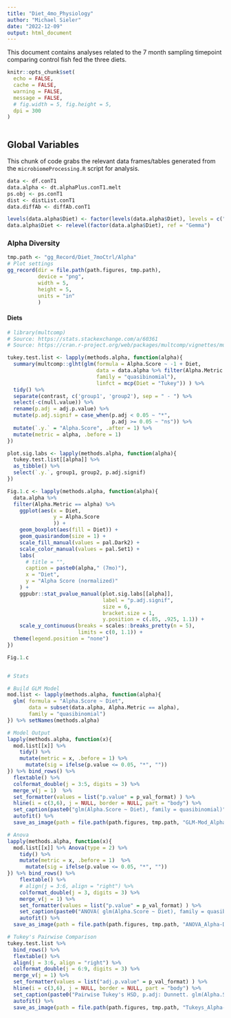 ```yaml
---
title: "Diet_4mo_Physiology"
author: "Michael Sieler"
date: "2022-12-09"
output: html_document
---
```


This document contains analyses related to the 7 month sampling timepoint comparing control fish fed the three diets. 

```r

knitr::opts_chunk$set(
  echo = FALSE,
  cache = FALSE,
  warning = FALSE,
  message = FALSE, 
  # fig.width = 5, fig.height = 5,
  dpi = 300
)



```


## Global Variables

This chunk of code grabs the relevant data frames/tables generated from the `microbiomeProcessing.R` script for analysis.

```r

data <- df.conT1
data.alpha <- dt.alphaPlus.conT1.melt
ps.obj <- ps.conT1
dist <- distList.conT1
data.diffAb <- diffAb.conT1

levels(data.alpha$Diet) <- factor(levels(data.alpha$Diet), levels = c("Gemma", "Watts", "ZIRC"))
data.alpha$Diet <- relevel(factor(data.alpha$Diet), ref = "Gemma")

```

### Alpha Diversity

```r

tmp.path <- "gg_Record/Diet_7moCtrl/Alpha"
# Plot settings
gg_record(dir = file.path(path.figures, tmp.path),
          device = "png",
          width = 5,
          height = 5,
          units = "in"
          )

```


#### Diets

```r

# library(multcomp)
# Source: https://stats.stackexchange.com/a/60361
# Source: https://cran.r-project.org/web/packages/multcomp/vignettes/multcomp-examples.pdf

tukey.test.list <- lapply(methods.alpha, function(alpha){
  summary(multcomp::glht(glm(formula = Alpha.Score ~ -1 + Diet, 
                             data = data.alpha %>% filter(Alpha.Metric == alpha),
                             family = "quasibinomial"), 
                             linfct = mcp(Diet = "Tukey")) ) %>% 
  tidy() %>%
  separate(contrast, c('group1', 'group2'), sep = " - ") %>%
  select(-c(null.value)) %>%
  rename(p.adj = adj.p.value) %>%
  mutate(p.adj.signif = case_when(p.adj < 0.05 ~ "*",
                                  p.adj >= 0.05 ~ "ns")) %>%
  mutate(`.y.` = "Alpha.Score", .after = 1) %>%
  mutate(metric = alpha, .before = 1)
})

plot.sig.labs <- lapply(methods.alpha, function(alpha){ 
  tukey.test.list[[alpha]] %>% 
  as_tibble() %>% 
  select(`.y.`, group1, group2, p.adj.signif)
})

Fig.1.c <- lapply(methods.alpha, function(alpha){ 
  data.alpha %>%
  filter(Alpha.Metric == alpha) %>%
    ggplot(aes(x = Diet, 
               y = Alpha.Score
               )) +
    geom_boxplot(aes(fill = Diet)) +
    geom_quasirandom(size = 1) +
    scale_fill_manual(values = pal.Dark2) +
    scale_color_manual(values = pal.Set1) + 
    labs(
      # title = "",
      caption = paste0(alpha," (7mo)"),
      x = "Diet",
      y = "Alpha Score (normalized)"
    ) +
    ggpubr::stat_pvalue_manual(plot.sig.labs[[alpha]], 
                               label = "p.adj.signif", 
                               size = 6,
                               bracket.size = 1,
                               y.position = c(.85, .925, 1.1)) +
    scale_y_continuous(breaks = scales::breaks_pretty(n = 5), 
                       limits = c(0, 1.1)) + 
  theme(legend.position = "none")
})

Fig.1.c


# Stats

# Build GLM Model
mod.list <- lapply(methods.alpha, function(alpha){
  glm( formula = "Alpha.Score ~ Diet",
       data = subset(data.alpha, Alpha.Metric == alpha),
       family = "quasibinomial")
}) %>% setNames(methods.alpha)

# Model Output
lapply(methods.alpha, function(x){
  mod.list[[x]] %>% 
    tidy() %>%
    mutate(metric = x, .before = 1) %>%
      mutate(sig = ifelse(p.value <= 0.05, "*", ""))
}) %>% bind_rows() %>%
  flextable() %>%
  colformat_double(j = 3:5, digits = 3) %>%
  merge_v(j = 1)  %>%
  set_formatter(values = list("p.value" = p_val_format) ) %>%
  hline(i = c(3,6), j = NULL, border = NULL, part = "body") %>%
  set_caption(paste0("glm(Alpha.Score ~ Diet), family = quasibinomial)")) %>%
  autofit() %>%
  save_as_image(path = file.path(path.figures, tmp.path, "GLM-Mod_Alpha-Diet_7moCtrl.png"))

# Anova
lapply(methods.alpha, function(x){
  mod.list[[x]] %>% Anova(type = 2) %>%
    tidy() %>%
    mutate(metric = x, .before = 1)  %>%
      mutate(sig = ifelse(p.value <= 0.05, "*", ""))
}) %>% bind_rows() %>%
    flextable() %>%
    # align(j = 3:6, align = "right") %>%
    colformat_double(j = 3, digits = 3) %>%
    merge_v(j = 1) %>%
    set_formatter(values = list("p.value" = p_val_format) ) %>%
    set_caption(paste0("ANOVA( glm(Alpha.Score ~ Diet), family = quasibinomial) )")) %>%
    autofit() %>%
  save_as_image(path = file.path(path.figures, tmp.path, "ANOVA_Alpha-Diet_7moCtrl.png"))

# Tukey's Pairwise Comparison
tukey.test.list %>%
  bind_rows() %>%
  flextable() %>%
  align(j = 3:6, align = "right") %>%
  colformat_double(j = 6:9, digits = 3) %>%
  merge_v(j = 1) %>%
  set_formatter(values = list("adj.p.value" = p_val_format) ) %>%
  hline(i = c(3,6), j = NULL, border = NULL, part = "body") %>%
  set_caption(paste0("Pairwise Tukey's HSD, p.adj: Dunnett. glm(Alpha.Score ~ Diet), family = quasibinomial)")) %>%
  autofit() %>%
  save_as_image(path = file.path(path.figures, tmp.path, "Tukeys_Alpha-Diet_7moCtrl.png"))

```
